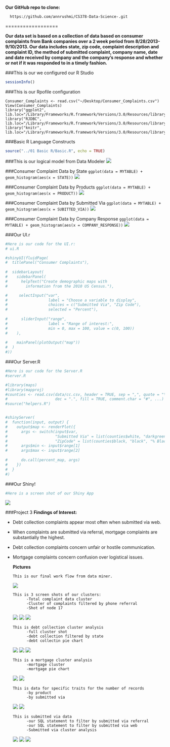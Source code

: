 **Our GitHub repo to clone:** 

      https://github.com/annrushmi/CS378-Data-Science-.git
  
==================

**Our data set is based on a collection of data based on consumer complaints from Bank companies over a 2 week period from 8/28/2013-9/10/2013. Our data includes state, zip code, complaint description and complaint ID, the method of submitted complaint, company name, date and date received by company and the company's response and whether or not if it was responded to in a timely fashion.**


###This is our we configured our R Studio
```r
sessionInfo()
```
###This is our Rpofile configuration
```
Consumer_Complaints <- read.csv("~/Desktop/Consumer_Complaints.csv")
View(Consumer_Complaints)
library("ggplot2", lib.loc="/Library/Frameworks/R.framework/Versions/3.0/Resources/library")
library("RJDBC", lib.loc="/Library/Frameworks/R.framework/Versions/3.0/Resources/library")
library("knitr", lib.loc="/Library/Frameworks/R.framework/Versions/3.0/Resources/library")
```

###Basic R Language Constructs
```r
source("../01 Basic R/Basic.R", echo = TRUE)
```

###This is our logical model from Data Modeler
![](./dmd.png)

###Consumer Complaint Data by State
```ggplot(data = MYTABLE) + geom_histogram(aes(x = STATE))```
![](./STATE.png)

###Consumer Complaint Data by Products
```ggplot(data = MYTABLE) + geom_histogram(aes(x = PRODUCT))```
![](./Products.png)

###Consumer Complaint Data by Submitted Via
```ggplot(data = MYTABLE) + geom_histogram(aes(x = SUBITTED_VIA))```
![](./SubmittedVia.png)

###Consumer Complaint Data by Company Response
```ggplot(data = MYTABLE) + geom_histogram(aes(x = COMPANY_RESPONSE))```
![](./CompanyResponse.png)

###Our UI.r 
```r
#Here is our code for the UI.r:
# ui.R

#shinyUI(fluidPage(
#  titlePanel("Consumer Complaints"),
  
#  sidebarLayout(
#    sidebarPanel(
#      helpText("Create demographic maps with 
#        information from the 2010 US Census."),

#     selectInput("var", 
#                  label = "Choose a variable to display",
#                  choices = c("Submitted Via", "Zip Code"),
#                  selected = "Percent"),
      
#      sliderInput("range",
#                  label = "Range of interest:",
#                  min = 0, max = 100, value = c(0, 100))
#    ),
    
#    mainPanel(plotOutput("map"))
#  )
#))

```

###Our Server.R
```r
#Here is our code for the Server.R
#server.R

#library(maps)
#library(mapproj)
#counties <- read.csv(data/cc.csv, header = TRUE, sep = ",", quote = "\"",
#                     dec = ".", fill = TRUE, comment.char = "#", ...)
#source("helpers.R")


#shinyServer(
#  function(input, output) {
#    output$map <- renderPlot({
#      args <- switch(input$var,
#                     "Submitted Via" = list(counties$white, "darkgreen", "% White"),
#                     "ZipCode" = list(counties$black, "black", "% Black"),
#      args$min <- input$range[1]
#      args$max <- input$range[2]
      
#      do.call(percent_map, args)
#    })
#  }
#)

```

###Our Shiny!
```r
#Here is a screen shot of our Shiny App
```
![](./screen.png)

###Project 3
**Findings of Interest:**

  - Debt collection complaints appear most often when submitted via web.
  - When complaints are submitted via referral, mortgage complaints are  
    substantially the highest.
  - Debt collection complaints concern unfair or hostile communication.
  - Mortgage complaints concern confusion over logistical issues.
  
  
      **Pictures**
      
      ```
      This is our final work flow from data miner.
      ```
      ![](./pictures/finalWorkflow.png)
      
      
      ```
      This is 3 screen shots of our clusters:
            -Total complaint data cluster
            -Cluster of complaints filtered by phone referral
            -Shot of node 17 
      ```
      ![](./pictures/COMPLAINT DATA CLUSTER.png)
      ![](./pictures/Cluster phone referral.png)
      ![](./pictures/complaint cluster node 17.png)


      ```
      This is debt collection cluster analysis
            -full cluster shot
            -debt collection filtered by state
            -debt collectin pie chart
      ```
      ![](./pictures/debt collection cluster.png)
      ![](./pictures/debt collection per state.png)
      ![](./pictures/debt collection pie chart.png)
      
      
      ```
      This is a mortgage cluster analysis
            -mortgage cluster
            -mortgage pie chart
      ```
      ![](./pictures/mortgage cluster.png)
      ![](./pictures/mortgage pie chart.png)
      
      
      ```
      This is data for specific traits for the number of records
            -by product
            -by submitted via
      ```
      ![](./pictures/numberRecordsPerProduct.png)
      ![](./pictures/product by submitted vai.png)
      
      
      ```
      This is submitted via data
            -our SQL statement to filter by submitted via referral
            -our SQL statement to filter by submitted via web
            -Submitted via cluster analysis
      ```
      ![](./pictures/submitted via referral and phone sql statement.png)
      ![](./pictures/submitted via web sql statement.png)
      ![](./pictures/submittedVia Cluster.png)
 
            
